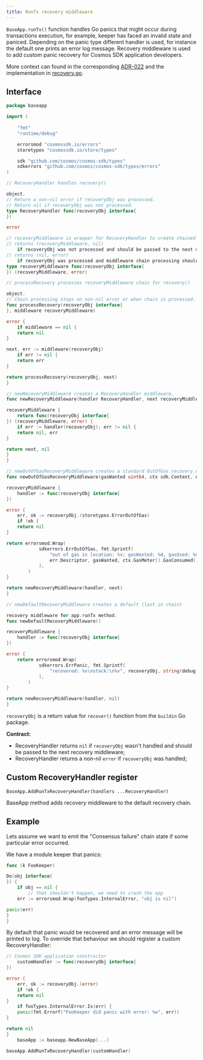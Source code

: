 ```yaml
---
title: RunTx recovery middleware
---
```

`BaseApp.runTx()` function handles Go panics that might occur during transactions execution, for example, keeper has faced an invalid state and paniced.
Depending on the panic type different handler is used, for instance the default one prints an error log message.
Recovery middleware is used to add custom panic recovery for Cosmos SDK application developers.

More context can found in the corresponding [ADR-022](/docs/sdk/v0.50//build/architecture/adr-022-custom-panic-handling) and the implementation in [recovery.go](https://github.com/cosmos/cosmos-sdk/blob/v0.50.0-alpha.0/baseapp/recovery.go).

## Interface

```go expandable
package baseapp

import (
    
	"fmt"
    "runtime/debug"

	errorsmod "cosmossdk.io/errors"
	storetypes "cosmossdk.io/store/types"

	sdk "github.com/cosmos/cosmos-sdk/types"
	sdkerrors "github.com/cosmos/cosmos-sdk/types/errors"
)

// RecoveryHandler handles recovery()

object.
// Return a non-nil error if recoveryObj was processed.
// Return nil if recoveryObj was not processed.
type RecoveryHandler func(recoveryObj interface{
})

error

// recoveryMiddleware is wrapper for RecoveryHandler to create chained recovery handling.
// returns (recoveryMiddleware, nil)
    if recoveryObj was not processed and should be passed to the next middleware in chain.
// returns (nil, error)
    if recoveryObj was processed and middleware chain processing should be stopped.
type recoveryMiddleware func(recoveryObj interface{
}) (recoveryMiddleware, error)

// processRecovery processes recoveryMiddleware chain for recovery()

object.
// Chain processing stops on non-nil error or when chain is processed.
func processRecovery(recoveryObj interface{
}, middleware recoveryMiddleware)

error {
    if middleware == nil {
    return nil
}

next, err := middleware(recoveryObj)
    if err != nil {
    return err
}

return processRecovery(recoveryObj, next)
}

// newRecoveryMiddleware creates a RecoveryHandler middleware.
func newRecoveryMiddleware(handler RecoveryHandler, next recoveryMiddleware)

recoveryMiddleware {
    return func(recoveryObj interface{
}) (recoveryMiddleware, error) {
    if err := handler(recoveryObj); err != nil {
    return nil, err
}

return next, nil
}
}

// newOutOfGasRecoveryMiddleware creates a standard OutOfGas recovery middleware for app.runTx method.
func newOutOfGasRecoveryMiddleware(gasWanted uint64, ctx sdk.Context, next recoveryMiddleware)

recoveryMiddleware {
    handler := func(recoveryObj interface{
})

error {
    err, ok := recoveryObj.(storetypes.ErrorOutOfGas)
    if !ok {
    return nil
}

return errorsmod.Wrap(
			sdkerrors.ErrOutOfGas, fmt.Sprintf(
				"out of gas in location: %v; gasWanted: %d, gasUsed: %d",
				err.Descriptor, gasWanted, ctx.GasMeter().GasConsumed(),
			),
		)
}

return newRecoveryMiddleware(handler, next)
}

// newDefaultRecoveryMiddleware creates a default (last in chain)

recovery middleware for app.runTx method.
func newDefaultRecoveryMiddleware()

recoveryMiddleware {
    handler := func(recoveryObj interface{
})

error {
    return errorsmod.Wrap(
			sdkerrors.ErrPanic, fmt.Sprintf(
				"recovered: %v\nstack:\n%v", recoveryObj, string(debug.Stack()),
			),
		)
}

return newRecoveryMiddleware(handler, nil)
}
```

`recoveryObj` is a return value for `recover()` function from the `buildin` Go package.

**Contract:**

* RecoveryHandler returns `nil` if `recoveryObj` wasn't handled and should be passed to the next recovery middleware;
* RecoveryHandler returns a non-nil `error` if `recoveryObj` was handled;

## Custom RecoveryHandler register

`BaseApp.AddRunTxRecoveryHandler(handlers ...RecoveryHandler)`

BaseApp method adds recovery middleware to the default recovery chain.

## Example

Lets assume we want to emit the "Consensus failure" chain state if some particular error occurred.

We have a module keeper that panics:

```go
func (k FooKeeper)

Do(obj interface{
}) {
    if obj == nil {
        // that shouldn't happen, we need to crash the app
    err := errorsmod.Wrap(fooTypes.InternalError, "obj is nil")

panic(err)
}
}
```

By default that panic would be recovered and an error message will be printed to log. To override that behaviour we should register a custom RecoveryHandler:

```go expandable
// Cosmos SDK application constructor
    customHandler := func(recoveryObj interface{
})

error {
    err, ok := recoveryObj.(error)
    if !ok {
    return nil
}
    if fooTypes.InternalError.Is(err) {
    panic(fmt.Errorf("FooKeeper did panic with error: %w", err))
}

return nil
}
    baseApp := baseapp.NewBaseApp(...)

baseApp.AddRunTxRecoveryHandler(customHandler)
```
